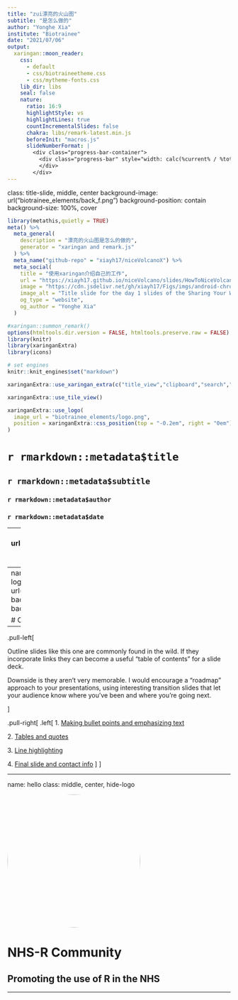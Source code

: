 ```yaml
---
title: "zui漂亮的火山图"
subtitle: "是怎么做的"
author: "Yonghe Xia"
institute: "Biotrainee"
date: "2021/07/06"
output:
  xaringan::moon_reader:
    css: 
      - default
      - css/biotraineetheme.css
      - css/mytheme-fonts.css
    lib_dir: libs
    seal: false
    nature:
      ratio: 16:9
      highlightStyle: vs
      highlightLines: true
      countIncrementalSlides: false
      chakra: libs/remark-latest.min.js
      beforeInit: "macros.js"
      slideNumberFormat: |
        <div class="progress-bar-container">
          <div class="progress-bar" style="width: calc(%current% / %total% * 100%);">
          </div>
        </div>
---
```


class: title-slide, middle, center
background-image: url("biotrainee_elements/back_f.png")
background-position: contain
background-size: 100%, cover

```r
library(metathis,quietly = TRUE)
meta() %>%
  meta_general(
    description = "漂亮的火山图是怎么的做的",
    generator = "xaringan and remark.js"
  ) %>% 
  meta_name("github-repo" = "xiayh17/niceVolcanoX") %>% 
  meta_social(
    title = "使用xaringan介绍自己的工作",
    url = "https://xiayh17.github.io/niceVolcano/slides/HowToNiceVolcano.html#1",
    image = "https://cdn.jsdelivr.net/gh/xiayh17/Figs/imgs/android-chrome-512x512.png",
    image_alt = "Title slide for the day 1 slides of the Sharing Your Work with xaringan workshop series",
    og_type = "website",
    og_author = "Yonghe Xia"
  )
```

```r
#xaringan::summon_remark()
options(htmltools.dir.version = FALSE, htmltools.preserve.raw = FALSE)
library(knitr)
library(xaringanExtra)
library(icons)

# set engines
knitr::knit_engines$set("markdown")
```

```r
xaringanExtra::use_xaringan_extra(c("title_view","clipboard","search","scribble"))
```

```r
xaringanExtra::use_tile_view()
```

```r
xaringanExtra::use_logo(
  image_url = "biotrainee_elements/logo.png",
  position = xaringanExtra::css_position(top = "-0.2em", right = "0em")
)
```


# `r rmarkdown::metadata$title`
## `r rmarkdown::metadata$subtitle`

### **`r rmarkdown::metadata$author`**<br>
### `r rmarkdown::metadata$date`


---
background-image: url("biotrainee_elements/back_c.png")
background-position: contain
background-size: 100%

# 火山图的基本形态

```r
knitr::include_graphics("png/volcano_plot.png")
```


---
name: hello
class: middle, left, hide-logo
background-image: url("biotrainee_elements/back_c.png")
background-position: contain
background-size: 100%, cover

# Outline

----



.pull-left[

Outline slides like this one are commonly found in the wild. If they incorporate links they can become a useful "table of contents" for a slide deck.  

Downside is they aren't very memorable. I would encourage a "roadmap" approach to your presentations, using interesting transition slides that let your audience know where you've been and where you're going next.

]<!--end of left-column-->

.pull-right[
.left[
1\. [Making bullet points and emphasizing text](#bulletpoints)

2\. [Tables and quotes](#tables-quotes)

3\. [Line highlighting](#line-highlighting)

4\. [Final slide and contact info](#goodbye)
]
] <!--end of right-column-->

---

name: hello
class: middle, center, hide-logo

<img style="border-radius: 50%;" src="biotrainee_elements/logo.png" width="300px"/>

# NHS-R Community 

## Promoting the use of R in the NHS

---